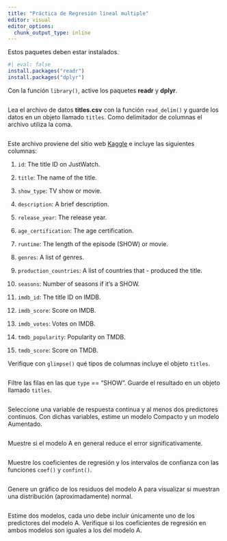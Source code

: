 ```yaml
---
title: "Práctica de Regresión lineal multiple"
editor: visual
editor_options: 
  chunk_output_type: inline
---
```


Estos paquetes deben estar instalados.

```r
#| eval: false
install.packages("readr")
install.packages("dplyr")
```

Con la función `library()`, active los paquetes **readr** y **dplyr**.

```r

```

Lea el archivo de datos **titles.csv** con la función `read_delim()` y guarde los datos en un objeto llamado `titles`. Como delimitador de columnas el archivo utiliza la coma.

```r

```

Este archivo proviene del sitio web [Kaggle](https://www.kaggle.com/datasets/dgoenrique/netflix-movies-and-tv-shows?resource=download) e incluye las siguientes columnas:

1.  `id`: The title ID on JustWatch.

2.  `title`: The name of the title.

3.  `show_type`: TV show or movie.

4.  `description`: A brief description.

5.  `release_year`: The release year.

6.  `age_certification`: The age certification.

7.  `runtime`: The length of the episode (SHOW) or movie.

8.  `genres`: A list of genres.

9.  `production_countries`: A list of countries that - produced the title.

10. `seasons`: Number of seasons if it's a SHOW.

11. `imdb_id`: The title ID on IMDB.

12. `imdb_score`: Score on IMDB.

13. `imdb_votes`: Votes on IMDB.

14. `tmdb_popularity`: Popularity on TMDB.

15. `tmdb_score`: Score on TMDB.

Verifique con `glimpse()` qué tipos de columnas incluye el objeto `titles`.

```r

```

Filtre las filas en las que `type` == "SHOW". Guarde el resultado en un objeto llamado `titles`.

```r

```

Seleccione una variable de respuesta continua y al menos dos predictores continuos. Con dichas variables, estime un modelo Compacto y un modelo Aumentado.

```r

```

Muestre si el modelo A en general reduce el error significativamente.

```r

```

Muestre los coeficientes de regresión y los intervalos de confianza con las funciones `coef()` y `confint()`.

```r

```

Genere un gráfico de los residuos del modelo A para visualizar si muestran una distribución (aproximadamente) normal.

```r

```

Estime dos modelos, cada uno debe incluir únicamente uno de los predictores del modelo A. Verifique si los coeficientes de regresión en ambos modelos son iguales a los del modelo A.

```r

```




